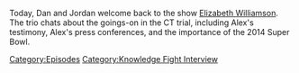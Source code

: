{{DEFAULTSORT:
    #_EPISODE_0728:Elizabeth Williamson Returns Once More
}}{{Episode
    | title           = Elizabeth Williamson Returns Once More
    | caption         = Listen to this episode on [https://knowledgefight.libsyn.com/728-elizabeth-williamson-returns-once-more Libsyn] [https://open.spotify.com/episode/7ylWw4O9SB0FDAPZ9GMt9m Spotify], Read the [[Transcript/728: Elizabeth Williamson Returns Once More|Unofficial Transcript]], View discussion on [https://reddit.com/xlo01b Reddit]
    | episodeNumber   = 728
    | length          = 00:59:42
    | airDate         = September 23, 2022
    | episodeType     = [[:Category:Knowledge Fight Interview|Knowledge Fight Interview]]
    | appearance      = [[Elizabeth Williamson]], [[Matthew Mills]]
    | previousEpisode = [[727: Chatting with Sebastian Murdock]]
    | nextEpisode     = [[729: September 24, 2022]]
}}

{{Stub}}

Today, Dan and Jordan welcome back to the show [[Elizabeth Williamson]].  The trio chats about the goings-on in the CT trial, including Alex's testimony, Alex's press conferences, and the importance of the 2014 Super Bowl.

[[Category:Episodes]]
[[Category:Knowledge Fight Interview]]

